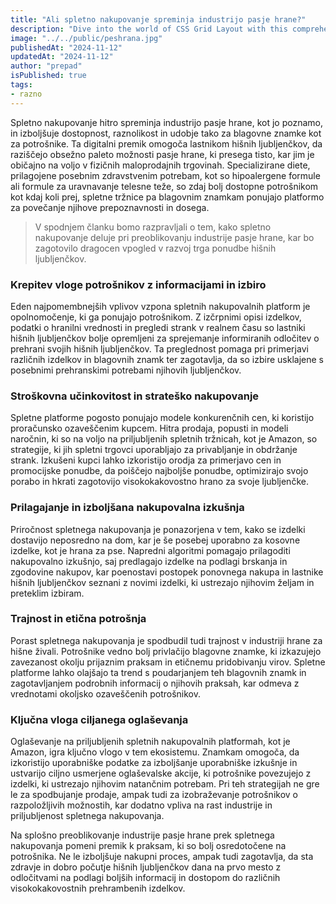 ```yaml
---
title: "Ali spletno nakupovanje spreminja industrijo pasje hrane?"
description: "Dive into the world of CSS Grid Layout with this comprehensive guide. Learn how to create responsive and dynamic layouts using CSS Grid, and explore various examples and best practices for building modern web interfaces."
image: "../../public/peshrana.jpg"
publishedAt: "2024-11-12"
updatedAt: "2024-11-12"
author: "prepad"
isPublished: true
tags:
- razno
---
```




Spletno nakupovanje hitro spreminja industrijo pasje hrane, kot jo poznamo, in izboljšuje dostopnost, raznolikost in udobje tako za blagovne znamke kot za potrošnike. Ta digitalni premik omogoča lastnikom hišnih ljubljenčkov, da raziščejo obsežno paleto možnosti pasje hrane, ki presega tisto, kar jim je običajno na voljo v fizičnih maloprodajnih trgovinah. Specializirane diete, prilagojene posebnim zdravstvenim potrebam, kot so hipoalergene formule ali formule za uravnavanje telesne teže, so zdaj bolj dostopne potrošnikom kot kdaj koli prej, spletne tržnice pa blagovnim znamkam ponujajo platformo za povečanje njihove prepoznavnosti in dosega.



> V spodnjem članku bomo razpravljali o tem, kako spletno nakupovanje deluje pri preoblikovanju industrije pasje hrane, kar bo zagotovilo dragocen vpogled v razvoj trga ponudbe hišnih ljubljenčkov.


### Krepitev vloge potrošnikov z informacijami in izbiro

Eden najpomembnejših vplivov vzpona spletnih nakupovalnih platform je opolnomočenje, ki ga ponujajo potrošnikom. Z izčrpnimi opisi izdelkov, podatki o hranilni vrednosti in pregledi strank v realnem času so lastniki hišnih ljubljenčkov bolje opremljeni za sprejemanje informiranih odločitev o prehrani svojih hišnih ljubljenčkov. Ta preglednost pomaga pri primerjavi različnih izdelkov in blagovnih znamk ter zagotavlja, da so izbire usklajene s posebnimi prehranskimi potrebami njihovih ljubljenčkov.

### Stroškovna učinkovitost in strateško nakupovanje

Spletne platforme pogosto ponujajo modele konkurenčnih cen, ki koristijo proračunsko ozaveščenim kupcem. Hitra prodaja, popusti in modeli naročnin, ki so na voljo na priljubljenih spletnih tržnicah, kot je Amazon, so strategije, ki jih spletni trgovci uporabljajo za privabljanje in obdržanje strank. Izkušeni kupci lahko izkoristijo orodja za primerjavo cen in promocijske ponudbe, da poiščejo najboljše ponudbe, optimizirajo svojo porabo in hkrati zagotovijo visokokakovostno hrano za svoje ljubljenčke.


### Prilagajanje in izboljšana nakupovalna izkušnja

Priročnost spletnega nakupovanja je ponazorjena v tem, kako se izdelki dostavijo neposredno na dom, kar je še posebej uporabno za kosovne izdelke, kot je hrana za pse. Napredni algoritmi pomagajo prilagoditi nakupovalno izkušnjo, saj predlagajo izdelke na podlagi brskanja in zgodovine nakupov, kar poenostavi postopek ponovnega nakupa in lastnike hišnih ljubljenčkov seznani z novimi izdelki, ki ustrezajo njihovim željam in preteklim izbiram.

### Trajnost in etična potrošnja

Porast spletnega nakupovanja je spodbudil tudi trajnost v industriji hrane za hišne živali. Potrošnike vedno bolj privlačijo blagovne znamke, ki izkazujejo zavezanost okolju prijaznim praksam in etičnemu pridobivanju virov. Spletne platforme lahko olajšajo ta trend s poudarjanjem teh blagovnih znamk in zagotavljanjem podrobnih informacij o njihovih praksah, kar odmeva z vrednotami okoljsko ozaveščenih potrošnikov.

### Ključna vloga ciljanega oglaševanja

Oglaševanje na priljubljenih spletnih nakupovalnih platformah, kot je Amazon, igra ključno vlogo v tem ekosistemu. Znamkam omogoča, da izkoristijo uporabniške podatke za izboljšanje uporabniške izkušnje in ustvarijo ciljno usmerjene oglaševalske akcije, ki potrošnike povezujejo z izdelki, ki ustrezajo njihovim natančnim potrebam. Pri teh strategijah ne gre le za spodbujanje prodaje, ampak tudi za izobraževanje potrošnikov o razpoložljivih možnostih, kar dodatno vpliva na rast industrije in priljubljenost spletnega nakupovanja.

Na splošno preoblikovanje industrije pasje hrane prek spletnega nakupovanja pomeni premik k praksam, ki so bolj osredotočene na potrošnika. Ne le izboljšuje nakupni proces, ampak tudi zagotavlja, da sta zdravje in dobro počutje hišnih ljubljenčkov dana na prvo mesto z odločitvami na podlagi boljših informacij in dostopom do različnih visokokakovostnih prehrambenih izdelkov.
